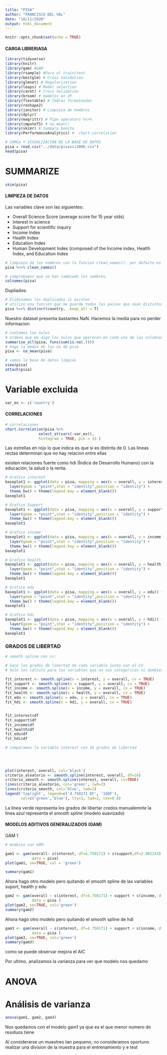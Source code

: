 ---
title: "PISA"
author: "FRANCISCO DEL VAL"
date: "10/11/2020"
output: html_document
---

```{r setup, include=FALSE}
knitr::opts_chunk$set(echo = TRUE)
```

#### CARGA LIBRERIASA  
```{r warning=FALSE}
library(tidyverse)
library(knitr)
library(gam) #GAM
library(rsample) #Para el train/test
library(bestglm) # Cross Validation
library(glmnet) # Regularization
library(leaps) # Model selection
library(caret) # Cross Validation
library(broom) # modelos en df
library(flextable) # Tablas formateadas
library(reshape2) 
library(janitor) # Limpieza de nombres
library(dplyr)
library(magrittr) # Pipe operators %<>%
library(imputeTS) # na_mean() 
library(skimr) # Summary bonito 
library(PerformanceAnalytics) #  chart.correlation
```


```{r}
# CARGa Y VISUALIZACION DE LA BASE DE DATOS
pisa = read.csv("../data/pisasci2006.csv")
head(pisa)
```
# SUMMARIZE
```{r}
skim(pisa)
```



#### LIMPIEZA DE DATOS

Las variables clave son las siguientes:

  - Overall Science Score (average score for 15 year olds)
  - Interest in science
  - Support for scientific inquiry
  - Income Index
  - Health Index
  - Education Index
  - Human Development Index (composed of the Income index, Health Index, and Education Index
  
```{r}
# limpieza de los nombres con la funcion clean_names(). por defecto es en minuscula y lo compuestos separados con _
pisa %<>% clean_names()
```
```{r}
# comprobamos que se han cambiado los nombres.
colnames(pisa)
```

Dupliados:
```{r}
# Eliminamos los duplicados si existen 
# utilizo una funcion que me guarde todos los paises que sean distintos
pisa %<>% distinct(country, .keep_all = T)
```

Nuestro dataset presenta bastantes NaN. Hacemos la media para no perder informacion
```{r}
# contamos los nulos
# ordeno que me diga los nulos que aparecen en cada una de las columnas 
summarise_all(pisa, funs(sum(is.na(.))))
# hago la media de los na de pisa 
pisa <- na_mean(pisa)

```



```{r}
# vemos la base de datos limpias 
view(pisa)
attach(pisa)
```

# Variable excluida
```{r}
var_ex <- c('country')
```


#### CORRELACIONES 

```{r}
# correlaciones 
chart.Correlation(pisa %>% 
               select_at(vars(-var_ex)),
               histogram = TRUE, pch = 19 )
```
Las estrellas en rojo lo que indica es que si es distinta de 0. Las lineas rectas determinan que no hay relacion entre ellas 

existen relaciones fuerte como hdi (Índice de Desarrollo Humano) con la educación, la salud o la renta.


```{r}
# Grafico interest
baseplot1 <- ggplot(data = pisa, mapping = aes(x = overall, y = interest)) +
  layer(geom = "point",stat = "identity",position = "identity") +
  theme_bw() + theme(legend.key = element_blank())
baseplot1

# Grafico Support
baseplot1 <- ggplot(data = pisa, mapping = aes(x = overall, y = support)) +
  layer(geom = "point",stat = "identity",position = "identity") +
  theme_bw() + theme(legend.key = element_blank())
baseplot1

# Grafico income
baseplot1 <- ggplot(data = pisa, mapping = aes(x = overall, y = income)) +
  layer(geom = "point",stat = "identity",position = "identity") +
  theme_bw() + theme(legend.key = element_blank())
baseplot1

# Grafico health
baseplot1 <- ggplot(data = pisa, mapping = aes(x = overall, y = health)) +
  layer(geom = "point",stat = "identity",position = "identity") +
  theme_bw() + theme(legend.key = element_blank())
baseplot1

# Grafico edu
baseplot1 <- ggplot(data = pisa, mapping = aes(x = overall, y = edu)) +
  layer(geom = "point",stat = "identity",position = "identity") +
  theme_bw() + theme(legend.key = element_blank())
baseplot1

# Grafico hdi
baseplot1 <- ggplot(data = pisa, mapping = aes(x = overall, y = hdi)) +
  layer(geom = "point",stat = "identity",position = "identity") +
  theme_bw() + theme(legend.key = element_blank())
baseplot1
```

### GRADOS DE LIBERTAD 

```{r}
# smooth spline con cv:

# Saco los grados de libertad de cada variable junto con el CV. 
# Solo los calculo para las variables que no son categoricas ni dumbies.

fit_interest <- smooth.spline(x = interest, y = overall, cv = TRUE)
fit_support <- smooth.spline(x = support, y = overall, cv = TRUE)
fit_income <- smooth.spline(x = income, y = overall, cv = TRUE)
fit_health <- smooth.spline(x = health, y = overall, cv = TRUE)
fit_edu <- smooth.spline(x = edu, y = overall, cv = TRUE)
fit_hdi <- smooth.spline(x = hdi, y = overall, cv = TRUE)


fit_interest$df
fit_support$df
fit_income$df
fit_health$df
fit_edu$df
fit_hdi$df
```




```{r fig.height = 3, fig.width = 5, fig.align = "center"}
# comparamos la variable interest con 16 grados de libertad 

  
  
  
plot(interest, overall, col='black')
criterio_aleatorio <- smooth.spline(interest, overall, df=16)
criterio_smooth <- smooth.spline(interest, overall, cv=TRUE)
lines(criterio_aleatorio, col='green', lwd=2)
lines(criterio_smooth, col='blue', lwd=1)
legend('topright', legend=c('4.750171 DF', '16DF'),
       col=c('green','blue'), lty=1, lwd=2, cex=0.8)
```
La linea verde representa los grados de libertar credos manualemnte
la linea azul representa el smooth spline (modelo suavizado)

#### MODELOS ADITIVOS GENERALIZADOS (GAM)

GAM 1 

```{r GAM, fig.height = 10, fig.width = 10, fig.align = "center"}
# modelos con GAM:

gam1 <- gam(overall~ s(interest, df=4.750171) + s(support,df=2.001243) + s(income,df=4.244952) + s(health,df=2.002844) + s(edu,df=2.002385) + s(hdi,df=8.603228),
            data = pisa)
plot(gam1, se=TRUE, col = 'green')

summary(gam1)

```

Ahora hago otro modelo pero quitando el smooth spline de las variables suport, health y edu

```{r}
gam2 <- gam(overall ~ s(interest, df=4.750171) + support + s(income, df=4.244952)+ health + edu + s(hdi, df=8.603228),
            data = pisa )
plot(gam2, se=TRUE, col='green')
summary(gam2)
```

Ahora hago otro modelo pero quitando el smooth spline de hdi 

```{r}
gam3 <- gam(overall ~ s(interest, df=4.750171) + support + s(income, df=4.244952)+ health + edu + hdi,
            data = pisa )
plot(gam3, se=TRUE, col='green')
summary(gam3)
```


como se puede observar mejora el AIC

Por ultimo, analizamos la varianza para ver que modelo nos quedamo


# ANOVA
# Análisis de varianza
```{r}
anova(gam1, gam2, gam3)
```


Nos quedamos con el modelo gam1 ya que es el que menor numero de residuos tiene

Al considerarse un muestreo tan pequeno, no consideramos oportuno realizar una division de la muestra para el entrenamiento y e test